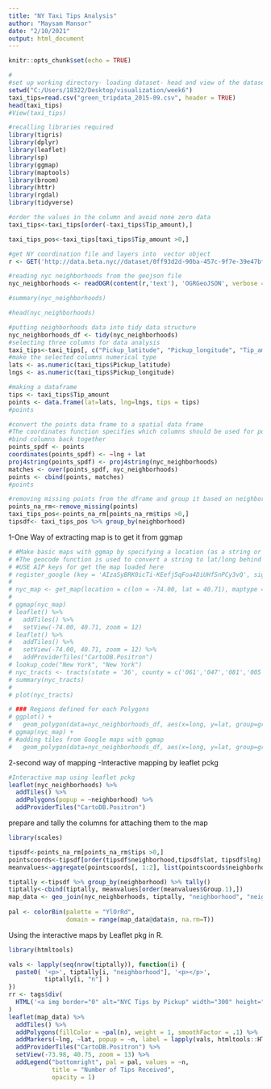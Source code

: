 ---
title: "NY Taxi Tips Analysis"
author: "Maysam Mansor"
date: "2/10/2021"
output: html_document
---

```{r setup, include=FALSE}
knitr::opts_chunk$set(echo = TRUE)
```


```{r}
#
#set up working directory- loading dataset- head and view of the dataset
setwd("C:/Users/18322/Desktop/visualization/week6")
taxi_tips=read.csv("green_tripdata_2015-09.csv", header = TRUE)
head(taxi_tips)
#View(taxi_tips)
```

```{r}
#recalling libraries required
library(tigris)
library(dplyr)
library(leaflet)
library(sp)
library(ggmap)
library(maptools)
library(broom)
library(httr)
library(rgdal)
library(tidyverse)

```

```{r}
#order the values in the column and avoid none zero data 
taxi_tips<-taxi_tips[order(-taxi_tips$Tip_amount),]

taxi_tips_pos<-taxi_tips[taxi_tips$Tip_amount >0,]
```

```{r}
#get NY coordination file and layers into  vector object 
r <- GET('http://data.beta.nyc//dataset/0ff93d2d-90ba-457c-9f7e-39e47bf2ac5f/resource/35dd04fb-81b3-479b-a074-a27a37888ce7/download/d085e2f8d0b54d4590b1e7d1f35594c1pediacitiesnycneighborhoods.geojson')

#reading nyc neighborhoods from the geojson file  
nyc_neighborhoods <- readOGR(content(r,'text'), 'OGRGeoJSON', verbose = F)

#summary(nyc_neighborhoods)

#head(nyc_neighborhoods)
```

```{r}
#putting neighborhoods data into tidy data structure 
nyc_neighborhoods_df <- tidy(nyc_neighborhoods)
#selecting three columns for data analysis  
taxi_tips<-taxi_tips[, c("Pickup_latitude", "Pickup_longitude", "Tip_amount")]
#make the selected columns numerical type
lats <- as.numeric(taxi_tips$Pickup_latitude)
lngs <- as.numeric(taxi_tips$Pickup_longitude)
```

```{r}
#making a dataframe  
tips <- taxi_tips$Tip_amount
points <- data.frame(lat=lats, lng=lngs, tips = tips)
#points
```

```{r}
#convert the points data frame to a spatial data frame
#The coordinates function specifies which columns should be used for positioning, and the proj4string function specifies what type of projection should be used
#bind columns back together 
points_spdf <- points
coordinates(points_spdf) <- ~lng + lat
proj4string(points_spdf) <- proj4string(nyc_neighborhoods)
matches <- over(points_spdf, nyc_neighborhoods)
points <- cbind(points, matches)
#points
```


```{r}
#removing missing points from the dframe and group it based on neighborhoods
points_na_rm<-remove_missing(points)
taxi_tips_pos<-points_na_rm[points_na_rm$tips >0,]
tipsdf<- taxi_tips_pos %>% group_by(neighborhood)
```
1-One Way of extracting map is to get it from ggmap
```{r}

# #Make basic maps with ggmap by specifying a location (as a string or by lat/long) and zoom level. 
# #The geocode function is used to convert a string to lat/long behind the scenes and tiles are pulled from Google maps.
# #USE AIP keys for get the map loaded here
# register_google (key = 'AIzaSyBRK0icTi-KEefj5qFoa4DiUHfSnPCy3vQ', signature = 'rX6ywsF8QcfKh-G5bG3Nm_6A8IQ=')
# 
# nyc_map <- get_map(location = c(lon = -74.00, lat = 40.71), maptype = "terrain", zoom = 11)
# 
# ggmap(nyc_map)
# leaflet() %>%
#   addTiles() %>%
#   setView(-74.00, 40.71, zoom = 12)
# leaflet() %>%
#   addTiles() %>%
#   setView(-74.00, 40.71, zoom = 12) %>%
#   addProviderTiles("CartoDB.Positron")
# lookup_code("New York", "New York")
# nyc_tracts <- tracts(state = '36', county = c('061','047','081','005','085'))
# summary(nyc_tracts)
# 
# plot(nyc_tracts)

# ### Regions defined for each Polygons
# ggplot() + 
#   geom_polygon(data=nyc_neighborhoods_df, aes(x=long, y=lat, group=group))
# ggmap(nyc_map) + 
# #adding tiles from Google maps with ggmap  
#   geom_polygon(data=nyc_neighborhoods_df, aes(x=long, y=lat, group=group), color="blue", fill=NA)
```
2-second way of mapping -Interactive mapping by leaflet pckg
```{r}
#Interactive map using leaflet pckg
leaflet(nyc_neighborhoods) %>%
  addTiles() %>% 
  addPolygons(popup = ~neighborhood) %>%
  addProviderTiles("CartoDB.Positron")

```
prepare and tally the columns for attaching them to the map
```{r}
library(scales)

tipsdf<-points_na_rm[points_na_rm$tips >0,]
pointscoords<-tipsdf[order(tipsdf$neighborhood,tipsdf$lat, tipsdf$lng),]
meanvalues<-aggregate(pointscoords[, 1:2], list(pointscoords$neighborhood), mean)

tiptally <-tipsdf %>% group_by(neighborhood) %>% tally()
tiptally<-cbind(tiptally, meanvalues[order(meanvalues$Group.1),])
map_data <- geo_join(nyc_neighborhoods, tiptally, "neighborhood", "neighborhood")
 
pal <- colorBin(palette = "YlOrRd",
                domain = range(map_data@data$n, na.rm=T))
```


Using the interactive maps by Leaflet pkg in R.
```{r}

library(htmltools)

vals <- lapply(seq(nrow(tiptally)), function(i) {
  paste0( '<p>', tiptally[i, "neighborhood"], '<p></p>', 
          tiptally[i, "n"] ) 
})
rr <- tags$div(
  HTML('<a img border="0" alt="NYC Tips by Pickup" width="300" height="100"> </a>')
)  
leaflet(map_data) %>%
  addTiles() %>% 
  addPolygons(fillColor = ~pal(n), weight = 1, smoothFactor = .1) %>% 
  addMarkers(~lng, ~lat, popup = ~n, label = lapply(vals, htmltools::HTML),clusterOptions = markerClusterOptions(), data = tiptally) %>%
  addProviderTiles("CartoDB.Positron") %>%
  setView(-73.98, 40.75, zoom = 13) %>%
  addLegend("bottomright", pal = pal, values = ~n,
            title = "Number of Tips Received",
            opacity = 1)

```

























